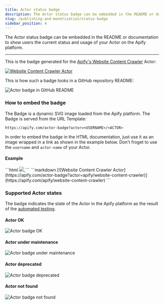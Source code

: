 ```yaml
---
title: Actor status badge
description: The Actor status badge can be embedded in the README or documentation to show users the current status and usage of your Actor on the Apify platform.
slug: /publishing-and-monetization/status-badge
sidebar_position: 4
---
```


The Actor status badge can be embedded in the README or documentation to show users the current status and usage of your Actor on the Apify platform.

---

This is the badge generated for the [Apify's Website Content Crawler](https://apify.com/apify/website-content-crawler) Actor:

[![Website Content Crawler Actor](https://apify.com/actor-badge?actor=apify/website-content-crawler)](https://apify.com/apify/website-content-crawler)

This is how such a badge looks in a GitHub repository README:

![Actor badge in GitHub README](images/github-badge-screenshot.png)


### How to embed the badge

The Badge is a dynamic SVG image loaded from the Apify platform. The Badge is served from the URL Template:

```text
https://apify.com/actor-badge?actor=<USERNAME>/<ACTOR>
```

In order to embed the badge in the HTML documentation, just use it as an image wrapped in a link as shown in the example below. Don't froget to use the `username` and `actor-name` of your Actor.

#### Example

<Tabs>
  <TabItem value="html" label="HTML" default>
    ```html
    <a href="https://apify.com/apify/website-content-crawler">
      <img src="https://apify.com/actor-badge?actor=apify/website-content-crawler">
    </a>
    ```
  </TabItem>
  <TabItem value="markdown" label="Markdown">
    ```markdown
    [![Website Content Crawler Actor](https://apify.com/actor-badge?actor=apify/website-content-crawler)](https://apify.com/apify/website-content-crawler)
    ```
  </TabItem>
</Tabs>

### Supported Actor states

The badge indicates the state of the Actor in the Apify platform as the result of the [automated testing](/platform/building-actors/automated-tests).

#### Actor OK

![Actor badge OK](./images/actor-badge/ok.svg)

#### Actor under maintenance

![Actor badge under maintenance](./images/actor-badge/under-maintenance.svg)

#### Actor deprecated

![Actor badge deprecated](./images/actor-badge/deprecated.svg)

#### Actor not found

![Actor badge not found](./images/actor-badge/not-found.svg)

